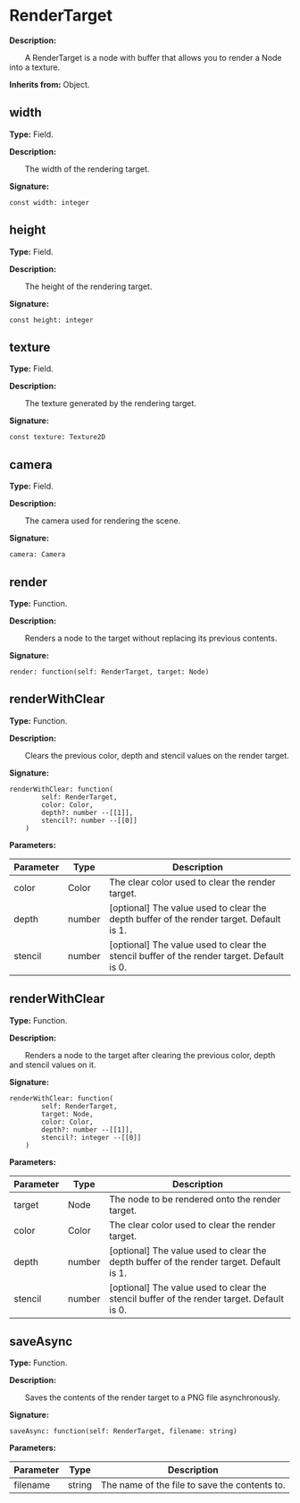 
# RenderTarget

**Description:**

&emsp;&emsp;A RenderTarget is a node with buffer that allows you to render a Node into a texture.

**Inherits from:** Object.

## width

**Type:** Field.

**Description:**

&emsp;&emsp;The width of the rendering target.

**Signature:**
```tl
const width: integer
```

## height

**Type:** Field.

**Description:**

&emsp;&emsp;The height of the rendering target.

**Signature:**
```tl
const height: integer
```

## texture

**Type:** Field.

**Description:**

&emsp;&emsp;The texture generated by the rendering target.

**Signature:**
```tl
const texture: Texture2D
```

## camera

**Type:** Field.

**Description:**

&emsp;&emsp;The camera used for rendering the scene.

**Signature:**
```tl
camera: Camera
```

## render

**Type:** Function.

**Description:**

&emsp;&emsp;Renders a node to the target without replacing its previous contents.

**Signature:**
```tl
render: function(self: RenderTarget, target: Node)
```

## renderWithClear

**Type:** Function.

**Description:**

&emsp;&emsp;Clears the previous color, depth and stencil values on the render target.

**Signature:**
```tl
renderWithClear: function(
		self: RenderTarget,
		color: Color,
		depth?: number --[[1]],
		stencil?: number --[[0]]
	)
```

**Parameters:**

| Parameter | Type | Description |
| --- | --- | --- |
| color | Color | The clear color used to clear the render target. |
| depth | number | [optional] The value used to clear the depth buffer of the render target. Default is 1. |
| stencil | number | [optional] The value used to clear the stencil buffer of the render target. Default is 0. |

## renderWithClear

**Type:** Function.

**Description:**

&emsp;&emsp;Renders a node to the target after clearing the previous color, depth and stencil values on it.

**Signature:**
```tl
renderWithClear: function(
		self: RenderTarget,
		target: Node,
		color: Color,
		depth?: number --[[1]],
		stencil?: integer --[[0]]
	)
```

**Parameters:**

| Parameter | Type | Description |
| --- | --- | --- |
| target | Node | The node to be rendered onto the render target. |
| color | Color | The clear color used to clear the render target. |
| depth | number | [optional] The value used to clear the depth buffer of the render target. Default is 1. |
| stencil | number | [optional] The value used to clear the stencil buffer of the render target. Default is 0. |

## saveAsync

**Type:** Function.

**Description:**

&emsp;&emsp;Saves the contents of the render target to a PNG file asynchronously.

**Signature:**
```tl
saveAsync: function(self: RenderTarget, filename: string)
```

**Parameters:**

| Parameter | Type | Description |
| --- | --- | --- |
| filename | string | The name of the file to save the contents to. |